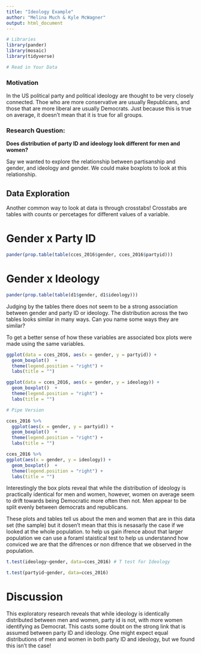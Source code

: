 ```yaml
---
title: "Ideology Example"
author: "Melina Much & Kyle McWagner"
output: html_document
---
```


```r
# Libraries
library(pander)
library(mosaic)
library(tidyverse)
```

```r
# Read in Your Data 

```

### Motivation
In the US political party and political ideology are thought to be very closely connected. Thoe who are more conservative are usually Republicans, and those that are more liberal are usually Democrats. Just because this is true on average, it doesn't mean that it is true for all groups.

### Research Question: 

**Does distribution of party ID and ideology look different for men and women?**

Say we wanted to explore the relationship between partisanship and gender, and ideology and gender. We could make boxplots to look at this relationship.

## Data Exploration

Another common way to look at data is through crosstabs! Crosstabs are tables with counts or percetages for different values of a variable.

# Gender x Party ID

```r

pander(prop.table(table(cces_2016$gender, cces_2016$partyid)))

```

# Gender x Ideology

```r
pander(prop.table(table(d1$gender, d1$ideology)))
```

Judging by the tables there does not seem to be a strong association between gender and party ID or ideology. The distribution across the two tables looks similar in many ways. Can you name some ways they are similar?

To get a better sense of how these variables are associated box plots were made using the same variables.

```r

ggplot(data = cces_2016, aes(x = gender, y = partyid)) +
  geom_boxplot()  +
  theme(legend.position = "right") +
  labs(title = "")

ggplot(data = cces_2016, aes(x = gender, y = ideology)) +
  geom_boxplot()  +
  theme(legend.position = "right") +
  labs(title = "")

# Pipe Version

cces_2016 %>% 
  ggplot(aes(x = gender, y = partyid)) +
  geom_boxplot()  +
  theme(legend.position = "right") +
  labs(title = "") 

cces_2016 %>% 
ggplot(aes(x = gender, y = ideology)) +
  geom_boxplot()  +
  theme(legend.position = "right") +
  labs(title = "")

```

Interestingly the box plots reveal that while the distribution of ideology is practically identical for men and women, however, women on average seem to drift towards being Democratic more often then not. Men appear to be split evenly between democrats and republicans. 

These plots and tables tell us about the men and women that are in this data set (the sample) but it dosen't mean that this is nesasarly the case if we looked at the whole population.
 to help us gain ifrence about that larger population we can use a foraml staistical test to help us understannd how conviced we are that the difrences or non difrence that we observed in the population. 
 
```r
t.test(ideology~gender, data=cces_2016) # T test for Ideology
```
```r
t.test(partyid~gender, data=cces_2016)
```
 


# Discussion

This exploratory research reveals that while ideology is identically distributed between men and women,  party id is not, with more women identifying as Democrat. This casts some doubt on the strong link that is assumed between party ID and ideology. One might expect equal distributions of men and women in both party ID and ideology, but we found this isn't the case! 






